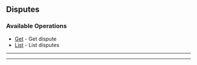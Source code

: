 
## Disputes

### Available Operations

* [Get](/disputes/get) - Get dispute
* [List](/disputes/list) - List disputes

---
<Get />

---
<List />
